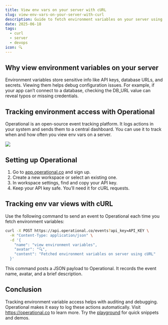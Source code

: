 ```yaml
---
title: View env vars on your server with cURL
slug: view-env-vars-on-your-server-with-curl
description: Guide to fetch environment variables on your server using cURL and track the action in Operational.
date: 2025-06-18
tags:
  - curl
  - server
  - devops
icon: 🔍
---
```


## Why view environment variables on your server

Environment variables store sensitive info like API keys, database URLs, and secrets. Viewing them helps debug configuration issues. For example, if your app can’t connect to a database, checking the DB_URL value can reveal typos or missing credentials.

## Tracking environment access with Operational

Operational is an open-source event tracking platform. It logs actions in your system and sends them to a central dashboard. You can use it to track when and how often you view env vars on a server.

![](https://operational.co/images/misc/ops-usage.jpg)

## Setting up Operational

1. Go to [app.operational.co](https://app.operational.co) and sign up.
2. Create a new workspace or select an existing one.
3. In workspace settings, find and copy your API key.
4. Keep your API key safe. You’ll need it for cURL requests.

## Tracking env var views with cURL

Use the following command to send an event to Operational each time you fetch environment variables:

```bash
curl -X POST https://api.operational.co/events?api_key=API_KEY \
  -H "Content-Type: application/json" \
  -d '{
    "name": "view environment variables",
    "avatar": "🔍",
    "content": "Fetched environment variables on server using cURL"
  }'
```

This command posts a JSON payload to Operational. It records the event name, avatar, and a brief description.

## Conclusion

Tracking environment variable access helps with auditing and debugging. Operational makes it easy to log these actions automatically. Visit https://operational.co to learn more. Try the [playground](https://operational.co/playground) for quick snippets and demos.
